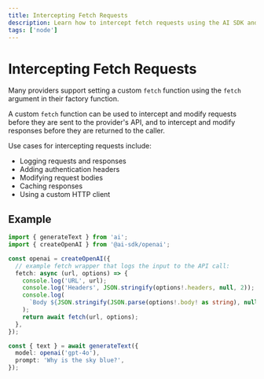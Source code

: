 ```yaml
---
title: Intercepting Fetch Requests
description: Learn how to intercept fetch requests using the AI SDK and Node
tags: ['node']
---
```


# Intercepting Fetch Requests

Many providers support setting a custom `fetch` function using the `fetch` argument in their factory function.

A custom `fetch` function can be used to intercept and modify requests before they are sent to the provider's API,
and to intercept and modify responses before they are returned to the caller.

Use cases for intercepting requests include:

- Logging requests and responses
- Adding authentication headers
- Modifying request bodies
- Caching responses
- Using a custom HTTP client

## Example

```ts file='index.ts' highlight="5-13"
import { generateText } from 'ai';
import { createOpenAI } from '@ai-sdk/openai';

const openai = createOpenAI({
  // example fetch wrapper that logs the input to the API call:
  fetch: async (url, options) => {
    console.log('URL', url);
    console.log('Headers', JSON.stringify(options!.headers, null, 2));
    console.log(
      `Body ${JSON.stringify(JSON.parse(options!.body! as string), null, 2)}`,
    );
    return await fetch(url, options);
  },
});

const { text } = await generateText({
  model: openai('gpt-4o'),
  prompt: 'Why is the sky blue?',
});
```
